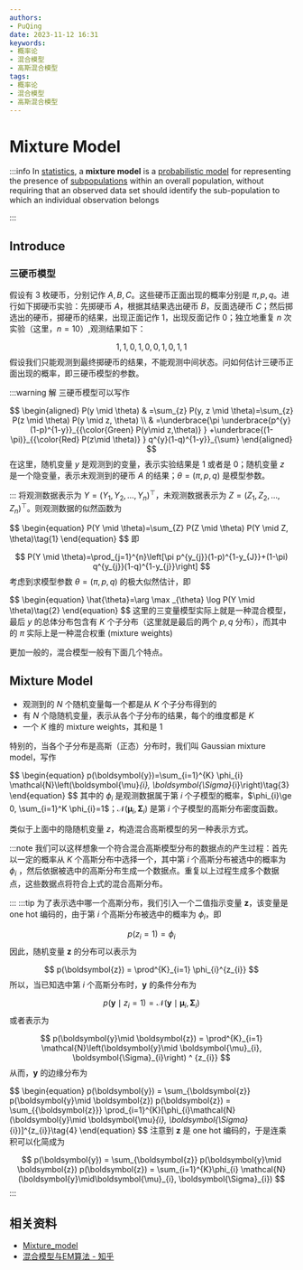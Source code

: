```yaml
---
authors:
- PuQing
date: 2023-11-12 16:31
keywords:
- 概率论
- 混合模型
- 高斯混合模型
tags:
- 概率论
- 混合模型
- 高斯混合模型
---
```

# Mixture Model

:::info
In [statistics](https://en.wikipedia.org/wiki/Statistics "Statistics"), a **mixture model** is a [probabilistic model](https://en.wikipedia.org/wiki/Probabilistic_model "Probabilistic model") for representing the presence of [subpopulations](https://en.wikipedia.org/wiki/Subpopulation "Subpopulation") within an overall population, without requiring that an observed data set should identify the sub-population to which an individual observation belongs


:::
## Introduce

### 三硬币模型

假设有 3 枚硬币，分别记作 $A,B,C$。这些硬币正面出现的概率分别是 $\pi,p,q$。进行如下掷硬币实验：先掷硬币 $A$，根据其结果选出硬币 $B$，反面选硬币 $C$；然后掷选出的硬币，掷硬币的结果，出现正面记作 1，出现反面记作 0；独立地重复 $n$ 次实验（这里，$n=10$）,观测结果如下：


<!--truncate-->
$$
1,1,0,1,0,0,1,0,1,1
$$
假设我们只能观测到最终掷硬币的结果，不能观测中间状态。问如何估计三硬币正面出现的概率，即三硬币模型的参数。

:::warning 解
三硬币模型可以写作

$$
\begin{aligned}
P(y \mid \theta) & =\sum_{z} P(y, z \mid \theta)=\sum_{z} P(z \mid \theta) P(y \mid z, \theta) \\
& =\underbrace{\pi \underbrace{p^{y}(1-p)^{1-y}}_{{\color{Green} P(y\mid z,\theta)} }  +\underbrace{(1-\pi)}_{{\color{Red} P(z\mid \theta)} } q^{y}(1-q)^{1-y}}_{\sum} 
\end{aligned}
$$
在这里，随机变量 $y$ 是观测到的变量，表示实验结果是 $1$ 或者是 $0$；随机变量 $z$ 是一个隐变量，表示未观测到的硬币 $A$ 的结果；$\theta=(\pi,p,q)$ 是模型参数。

:::
将观测数据表示为 $Y=(Y_{1},Y_{2},\dots,Y_{n})^\top$，未观测数据表示为 $Z=(Z_{1},Z_{2},\dots,Z_{n})^\top$。则观测数据的似然函数为

$$
\begin{equation}
P(Y \mid \theta)=\sum_{Z} P(Z \mid \theta) P(Y \mid Z, \theta)\tag\{1}
\end{equation}
$$
即

$$
P(Y \mid \theta)=\prod_{j=1}^{n}\left[\pi p^{y_{j}}(1-p)^{1-y_{J}}+(1-\pi) q^{y_{j}}(1-q)^{1-y_{j}}\right]
$$
考虑到求模型参数 $\theta=(\pi,p,q)$ 的极大似然估计，即

$$
\begin{equation}
\hat{\theta}=\arg \max _{\theta} \log P(Y \mid \theta)\tag\{2}
\end{equation}
$$
这里的三变量模型实际上就是一种混合模型，最后 $y$ 的总体分布包含有 $K$ 个子分布（这里就是最后的两个 $p,q$ 分布），而其中的 $\pi$ 实际上是一种混合权重 ($\text{mixture weights}$)

更加一般的，混合模型一般有下面几个特点。

## Mixture Model

- 观测到的 $N$ 个随机变量每一个都是从 $K$ 个子分布得到的
- 有 $N$ 个隐随机变量，表示从各个子分布的结果，每个的维度都是 $K$
- 一个 $K$ 维的 $\text{mixture weights}$，其和是 $1$

特别的，当各个子分布是高斯（正态）分布时，我们叫 $\text{Gaussian mixture model}$，写作

$$
\begin{equation}
p(\boldsymbol{y})=\sum_{i=1}^{K} \phi_{i} \mathcal{N}\left(\boldsymbol{\mu}_{i}, \boldsymbol{\Sigma}_{i}\right)\tag\{3}
\end{equation}
$$
其中的 $\phi_{i}$ 是观测数据属于第 $i$ 个子模型的概率，$\phi_{i}\ge 0, \sum_{i=1}^K \phi_{i}=1$；$\mathcal{N}\left(\boldsymbol{\mu}_{i}, \boldsymbol{\Sigma}_{i}\right)$ 是第 $i$ 个子模型的高斯分布密度函数。

类似于上面中的隐随机变量 $z$，构造混合高斯模型的另一种表示方式。

:::note
我们可以这样想象一个符合混合高斯模型分布的数据点的产生过程：首先以一定的概率从 $K$ 个高斯分布中选择一个，其中第 $i$ 个高斯分布被选中的概率为 $\phi_{i}$ ，然后依据被选中的高斯分布生成一个数据点。重复以上过程生成多个数据点，这些数据点将符合上式的混合高斯分布。

:::
:::tip
为了表示选中哪一个高斯分布，我们引入一个二值指示变量 $\boldsymbol{z}$，该变量是 $\text{one hot}$ 编码的，由于第 $i$ 个高斯分布被选中的概率为 $\phi_{i}$，即

$$
p(z_{i}=1) = \phi_{i}
$$
因此，随机变量 $\boldsymbol{z}$ 的分布可以表示为

$$
p(\boldsymbol{z}) = \prod^{K}_{i=1} \phi_{i}^{z_{i}}
$$
所以，当已知选中第 $i$ 个高斯分布时，$\boldsymbol{y}$ 的条件分布为

$$
p(\boldsymbol{y}\mid z_{i}=1) = \mathcal{N}\left(\boldsymbol{y}\mid \boldsymbol{\mu}_{i}, \boldsymbol{\Sigma}_{i}\right)
$$
或者表示为

$$
p(\boldsymbol{y}\mid \boldsymbol{z}) = \prod^{K}_{i=1} \mathcal{N}\left(\boldsymbol{y}\mid \boldsymbol{\mu}_{i}, \boldsymbol{\Sigma}_{i}\right) ^ {z_{i}}
$$
从而，$\boldsymbol{y}$ 的边缘分布为

$$
\begin{equation}
p(\boldsymbol{y}) = \sum_{\boldsymbol{z}} p(\boldsymbol{y}\mid \boldsymbol{z}) p(\boldsymbol{z}) = \sum_{{\boldsymbol{z}}} \prod_{i=1}^{K}[\phi_{i}\mathcal{N}(\boldsymbol{y}\mid \boldsymbol{\mu}_{i}, \boldsymbol{\Sigma}_{i})]^{z_{i}}\tag\{4}
\end{equation}
$$
注意到 $\boldsymbol{z}$ 是 $\text{one hot}$ 编码的，于是连乘积可以化简成为

$$
p(\boldsymbol{y}) = \sum_{\boldsymbol{z}} p(\boldsymbol{y}\mid \boldsymbol{z}) p(\boldsymbol{z}) = \sum_{i=1}^{K}\phi_{i} \mathcal{N}(\boldsymbol{y}\mid\boldsymbol{\mu}_{i}, \boldsymbol{\Sigma}_{i})
$$
:::
## 相关资料

- [Mixture_model](https://en.wikipedia.org/wiki/Mixture_model#Gaussian_mixture_model)
- [混合模型与EM算法 - 知乎](https://zhuanlan.zhihu.com/p/33365515)
